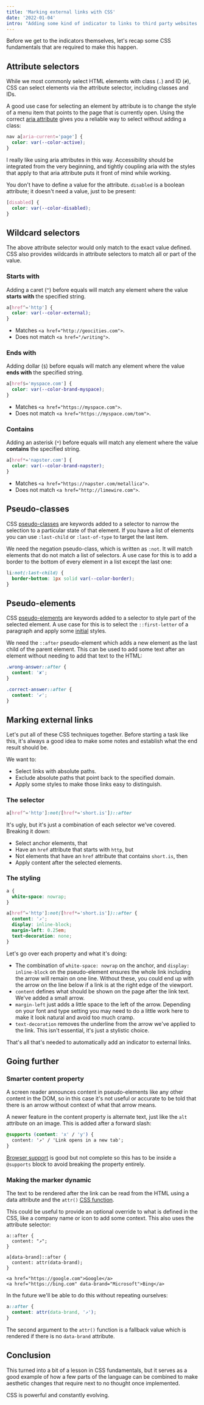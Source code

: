```yaml
---
title: 'Marking external links with CSS'
date: '2022-01-04'
intro: "Adding some kind of indicator to links to third party websites is good practice, hinting to the user that they're about to leave the site they're reading. By combining a few CSS tricks and techniques it's possible to add these automatically."
---
```


Before we get to the indicators themselves, let's recap some CSS fundamentals that are required to make this happen.

## Attribute selectors

While we most commonly select HTML elements with class (`.`) and ID (`#`), CSS can select elements via the attribute selector, including classes and IDs.

A good use case for selecting an element by attribute is to change the style of a menu item that points to the page that is currently open. Using the correct [aria attribute](https://developer.mozilla.org/en-US/docs/Web/Accessibility/ARIA/Attributes/aria-current) gives you a reliable way to select without adding a class:

```css
nav a[aria-current='page'] {
  color: var(--color-active);
}
```

I really like using aria attributes in this way. Accessibility should be integrated from the very beginning, and tightly coupling aria with the styles that apply to that aria attribute puts it front of mind while working.

You don't have to define a value for the attribute. `disabled` is a boolean attribute; it doesn't need a value, just to be present:

```css
[disabled] {
  color: var(--color-disabled);
}
```

## Wildcard selectors

The above attribute selector would only match to the exact value defined. CSS also provides wildcards in attribute selectors to match all or part of the value.

### Starts with

Adding a caret (`^`) before equals will match any element where the value **starts with** the specified string.

```css
a[href^='http'] {
  color: var(--color-external);
}
```

- Matches `<a href="http://geocities.com">`.
- Does not match `<a href="/writing">`.

### Ends with

Adding dollar (`$`) before equals will match any element where the value **ends with** the specified string.

```css
a[href$='myspace.com'] {
  color: var(--color-brand-myspace);
}
```

- Matches `<a href="https://myspace.com">`.
- Does not match `<a href="https://myspace.com/tom">`.

### Contains

Adding an asterisk (`*`) before equals will match any element where the value **contains** the specified string.

```css
a[href*='napster.com'] {
  color: var(--color-brand-napster);
}
```

- Matches `<a href="https://napster.com/metallica">`.
- Does not match `<a href="http://limewire.com">`.

## Pseudo-classes

CSS [pseudo-classes](https://developer.mozilla.org/en-US/docs/Web/CSS/Pseudo-classes) are keywords added to a selector to narrow the selection to a particular state of that element. If you have a list of elements you can use `:last-child` or `:last-of-type` to target the last item.

We need the negation pseudo-class, which is written as `:not`. It will match elements that do not match a list of selectors. A use case for this is to add a border to the bottom of every element in a list except the last one:

```css
li:not(:last-child) {
  border-bottom: 1px solid var(--color-border);
}
```

## Pseudo-elements

CSS [pseudo-elements](https://developer.mozilla.org/en-US/docs/Web/CSS/Pseudo-elements) are keywords added to a selector to style part of the selected element. A use case for this is to select the `::first-letter` of a paragraph and apply some [initial](https://en.wikipedia.org/wiki/Initial) styles.

We need the `::after` pseudo-element which adds a new element as the last child of the parent element. This can be used to add some text after an element without needing to add that text to the HTML:

```css
.wrong-answer::after {
  content: '✘';
}

.correct-answer::after {
  content: '✔';
}
```

## Marking external links

Let's put all of these CSS techniques together. Before starting a task like this, it's always a good idea to make some notes and establish what the end result should be.

We want to:

- Select links with absolute paths.
- Exclude absolute paths that point back to the specified domain.
- Apply some styles to make those links easy to distinguish.

### The selector

```css
a[href^='http']:not([href*='short.is'])::after
```

It's ugly, but it's just a combination of each selector we've covered. Breaking it down:

- Select anchor elements, that
- Have an `href` attribute that starts with `http`, but
- Not elements that have an `href` attribute that contains `short.is`, then
- Apply content after the selected elements.

### The styling

```css
a {
  white-space: nowrap;
}

a[href^='http']:not([href*='short.is'])::after {
  content: '↗';
  display: inline-block;
  margin-left: 0.25em;
  text-decoration: none;
}
```

Let's go over each property and what it's doing:

- The combination of `white-space: nowrap` on the anchor, and `display: inline-block` on the pseudo-element ensures the whole link including the arrow will remain on one line. Without these, you could end up with the arrow on the line below if a link is at the right edge of the viewport.
- `content` defines what should be shown on the page after the link text. We've added a small arrow.
- `margin-left` just adds a little space to the left of the arrow. Depending on your font and type setting you may need to do a little work here to make it look natural and avoid too much cramp.
- `text-decoration` removes the underline from the arrow we've applied to the link. This isn't essential, it's just a stylistic choice.

That's all that's needed to automatically add an indicator to external links.

## Going further

### Smarter content property

A screen reader announces content in pseudo-elements like any other content in the DOM, so in this case it's not useful or accurate to be told that there is an arrow without context of what that arrow means.

A newer feature in the content property is alternate text, just like the `alt` attribute on an image. This is added after a forward slash:

```css
@supports (content: 'x' / 'y') {
  content: '↗' / 'Link opens in a new tab';
}
```

[Browser support](https://developer.mozilla.org/en-US/docs/Web/CSS/content#browser_compatibility) is good but not complete so this has to be inside a `@supports` block to avoid breaking the property entirely.

### Making the marker dynamic

The text to be rendered after the link can be read from the HTML using a data attribute and the `attr()` [CSS function](<https://developer.mozilla.org/en-US/docs/Web/CSS/attr()>).

This could be useful to provide an optional override to what is defined in the CSS, like a company name or icon to add some context. This also uses the attribute selector:

```
a::after {
  content: "↗";
}

a[data-brand]::after {
  content: attr(data-brand);
}

<a href="https://google.com">Google</a>
<a href="https://bing.com" data-brand="Microsoft">Bing</a>
```

In the future we'll be able to do this without repeating ourselves:

```css
a::after {
  content: attr(data-brand, '↗');
}
```

The second argument to the `attr()` function is a fallback value which is rendered if there is no `data-brand` attribute.

## Conclusion

This turned into a bit of a lesson in CSS fundamentals, but it serves as a good example of how a few parts of the language can be combined to make aesthetic changes that require next to no thought once implemented.

CSS is powerful and constantly evolving.
